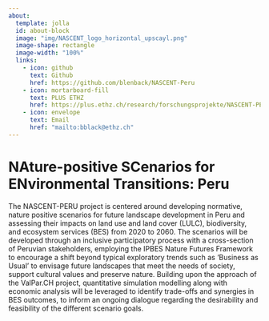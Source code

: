 ```yaml
---
about:
  template: jolla
  id: about-block
  image: "img/NASCENT_logo_horizontal_upscayl.png"
  image-shape: rectangle
  image-width: "100%"
  links:
    - icon: github
      text: Github
      href: https://github.com/blenback/NASCENT-Peru
    - icon: mortarboard-fill
      text: PLUS ETHZ
      href: https://plus.ethz.ch/research/forschungsprojekte/NASCENT-PERU.html/
    - icon: envelope
      text: Email
      href: "mailto:bblack@ethz.ch"
---
```


::: {#about-block}
:::

# NAture-positive SCenarios for ENvironmental Transitions: Peru

The NASCENT-PERU project is centered around developing normative, nature positive scenarios for future landscape development in Peru and assessing their impacts on land use and land cover (LULC), biodiversity, and ecosystem services (BES) from 2020 to 2060. The scenarios will be developed through an inclusive participatory process with a cross-section of Peruvian stakeholders, employing the IPBES Nature Futures Framework to encourage a shift beyond typical exploratory trends such as ‘Business as Usual’ to envisage future landscapes that meet the needs of society, support cultural values and preserve nature. Building upon the approach of the ValPar.CH project, quantitative simulation modelling along with economic analysis will be leveraged to identify trade-offs and synergies in BES outcomes, to inform an ongoing dialogue regarding the desirability and feasibility of the different scenario goals.




